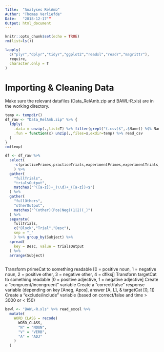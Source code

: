 ```yaml
---
Title:  "Analyses RelAmb"
Author: "Thomas Verliefde"
Date:   "2018-12-17""
Output: html_document
---
```


```r
knitr::opts_chunk$set(echo = TRUE)
rm(list=ls())

lapply(
  c("plyr","dplyr","tidyr","ggplot2","readxl","readr","magrittr"),
  require,
  character.only = T
)
```

#############################
# Importing & Cleaning Data #
#############################

Make sure the relevant datafiles (Data_RelAmb.zip and BAWL-R.xls) are in the working directory.

```r

temp <- tempdir()
df_raw <- "Data_RelAmb.zip" %>% {
  ldply(
    .data = unzip(.,list=T) %>% filter(grepl("(.csv)$",.$Name)) %$% Name,
    .fun = function(x) unzip(.,files=x,exdir=temp) %>% read_csv
  )
}
rm(temp)

```

```r

df <- df_raw %>%
  select(
    -c(practicePrimes,practiceTrials,experimentPrimes,experimentTrials,hostName)
    ) %>%
  gather(
    "fullTrials",
    "trialsOutput",
    matches("^([a-z])+_(\\d)+_([a-z])+$")
  ) %>%
  gather(
    "fullOthers",
    "otherOutput",
    matches("^(other)(Pos|Neg)(1|2)(_)")
  ) %>%
  separate(
    fullTrials,
    c("Block","Trial","Desc"),
    sep = "_"
    ) %>% group_by(Subject) %>%
  spread(
    key = Desc, value = trialsOutput
  ) %>%
  arrange(Subject)
  


```


Transform primeCat to something readable [0 = positive noun, 1 = negative noun, 2 = positive other, 3 = negative other, 4 = dflksj]
Transform targetCat to something readable [0 = positive adjective, 1 = negative adjective]
Create a "congruent/incongruent" variable
Create a "correct/false" response variable (depending on key [Aneg, Apos], answer [A, L], & targetCat [0, 1])
Create a "exclude/include" variable (based on correct/false and time > 3000 or < 150)



```r

bawl <- "BAWL-R.xls" %>% read_excel %>%
  mutate(
    WORD_CLASS = recode(
      WORD_CLASS,
      "N" = "NOUN",
      "V" = "VERB",
      "A" = "ADJ"
    )
  )


```